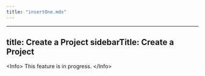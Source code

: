 ```yaml
---
title: "insertOne.mdx"
---
```


---
title: Create a Project
sidebarTitle: Create a Project
---

&lt;Info&gt;
This feature is in progress.
&lt;/Info&gt;

